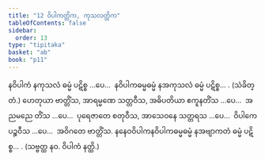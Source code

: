 ```yaml
---
title: "12 ဝိပါကတ္တိက, ကုသလတ္တိက"
tableOfContents: false
sidebar:
  order: 13
type: "tipitaka"
basket: "ab"
book: "p11"
---
```



<DynamicBreadcrumb />

<Division number="44" book="p11" e="ch" v="40" p="151">

<Paragraph number="105" book="p11">
နဝိပါကံ နကုသလံ ဓမ္မံ ပဋိစ္စ …ပေ…  နဝိပါကဓမ္မဓမ္မံ နအကုသလံ ဓမ္မံ ပဋိစ္စ… . (သံခိတ္တံ.) ဟေတုယာ ဗာတ္တိံသ, အာရမ္မဏေ သတ္တဝီသ, အဓိပတိယာ ဧကူနတိံသ …ပေ…  အညမညေ တိံသ …ပေ…  ပုရေဇာတေ စတုဝီသ, အာသေဝနေ သတ္တရသ …ပေ…  ဝိပါကေ ပဉ္စဝီသ …ပေ…  အဝိဂတေ ဗာတ္တိံသ.
</Paragraph>

<Paragraph number="106" book="p11">
နနေဝဝိပါကနဝိပါကဓမ္မဓမ္မံ နအဗျာကတံ ဓမ္မံ ပဋိစ္စ… . (သဗ္ဗတ္ထ နဝ. ဝိပါကံ နတ္ထိ.)
</Paragraph>
</Division>